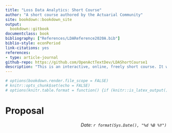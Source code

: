 ```yaml
--- 
title: "Loss Data Analytics: Short Course"
author: "A short course authored by the Actuarial Community"
site: bookdown::bookdown_site
output:
  bookdown::gitbook
documentclass: book
bibliography: ["References/LDAReference2020A.bib"]
biblio-style: econPeriod
link-citations: yes
references:
- type: article-journal
github-repo: https://github.com/OpenActTextDev/LDAShortCourse1
description: "This is an interactive, online, freely short course. It will contain many interactive objects (quizzes, computer demonstrations, interactive graphs, video, and the like) to promote deeper learning."
---
```



```r
# options(bookdown.render.file_scope = FALSE)
# knitr::opts_chunk$set(echo = FALSE)
# options(knitr.table.format = function() {if (knitr::is_latex_output()) 'latex' else 'pandoc'})

```

# Proposal {-}

<p style="text-align:right;">
*Date: `r format(Sys.Date(), "%d %B %Y")`*</p>

<!-- `r if (knitr:::is_html_output()) '$\\require{enclose}$'` -->



